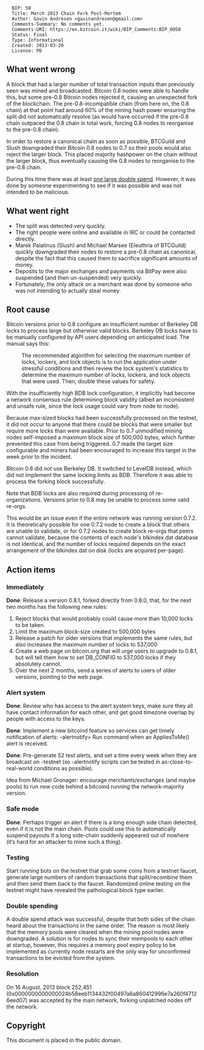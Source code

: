 <pre>
  BIP: 50
  Title: March 2013 Chain Fork Post-Mortem
  Author: Gavin Andresen <gavinandresen@gmail.com>
  Comments-Summary: No comments yet.
  Comments-URI: https://en.bitcoin.it/wiki/BIP_Comments:BIP_0050
  Status: Final
  Type: Informational
  Created: 2013-03-20
  License: PD
</pre>

==What went wrong==
A block that had a larger number of total transaction inputs than previously seen was mined and broadcasted. Bitcoin 0.8 nodes were able to handle this, but some pre-0.8 Bitcoin nodes rejected it, causing an unexpected fork of the blockchain. The pre-0.8-incompatible chain (from here on, the 0.8 chain) at that point had around 60% of the mining hash power ensuring the split did not automatically resolve (as would have occurred if the pre-0.8 chain outpaced the 0.8 chain in total work, forcing 0.8 nodes to reorganise to the pre-0.8 chain).

In order to restore a canonical chain as soon as possible, BTCGuild and Slush downgraded their Bitcoin 0.8 nodes to 0.7 so their pools would also reject the larger block. This placed majority hashpower on the chain without the larger block, thus eventually causing the 0.8 nodes to reorganise to the pre-0.8 chain.

During this time there was at least [https://bitcointalk.org/index.php?topic=152348.0 one large double spend].  However, it was done by someone experimenting to see if it was possible and was not intended to be malicious.

==What went right==
* The split was detected very quickly.
* The right people were online and available in IRC or could be contacted directly.
* Marek Palatinus (Slush) and Michael Marsee (Eleuthria of BTCGuild) quickly downgraded their nodes to restore a pre-0.8 chain as canonical, despite the fact that this caused them to sacrifice significant amounts of money.
* Deposits to the major exchanges and payments via BitPay were also suspended (and then un-suspended) very quickly.
* Fortunately, the only attack on a merchant was done by someone who was not intending to actually steal money.

==Root cause==
Bitcoin versions prior to 0.8 configure an insufficient number of Berkeley DB locks to process large but otherwise valid blocks. Berkeley DB locks have to be manually configured by API users depending on anticipated load. The manual says this:

:The recommended algorithm for selecting the maximum number of locks, lockers, and lock objects is to run the application under stressful conditions and then review the lock system's statistics to determine the maximum number of locks, lockers, and lock objects that were used. Then, double these values for safety.

With the insufficiently high BDB lock configuration, it implicitly had become a network consensus rule determining block validity (albeit an inconsistent and unsafe rule, since the lock usage could vary from node to node).

Because max-sized blocks had been successfully processed on the testnet, it did not occur to anyone that there could be blocks that were smaller but require more locks than were available. Prior to 0.7 unmodified mining nodes self-imposed a maximum block size of 500,000 bytes, which further prevented this case from being triggered. 0.7 made the target size configurable and miners had been encouraged to increase this target in the week prior to the incident.

Bitcoin 0.8 did not use Berkeley DB. It switched to LevelDB instead, which did not implement the same locking limits as BDB. Therefore it was able to process the forking block successfully.

Note that BDB locks are also required during processing of re-organizations. Versions prior to 0.8 may be unable to process some valid re-orgs.

This would be an issue even if the entire network was running version 0.7.2. It is theoretically possible for one 0.7.2 node to create a block that others are unable to validate, or for 0.7.2 nodes to create block re-orgs that peers cannot validate, because the contents of each node's blkindex.dat database is not identical, and the number of locks required depends on the exact arrangement of the blkindex.dat on disk (locks are acquired per-page).

==Action items==

===Immediately===

'''Done''': Release a version 0.8.1, forked directly from 0.8.0, that, for the next two months has the following new rules:
# Reject blocks that would probably could cause more than 10,000 locks to be taken.
# Limit the maximum block-size created to 500,000 bytes
# Release a patch for older versions that implements the same rules, but also increases the maximum number of locks to 537,000
# Create a web page on bitcoin.org that will urge users to upgrade to 0.8.1, but will tell them how to set DB_CONFIG to 537,000 locks if they absolutely cannot.
# Over the next 2 months, send a series of alerts to users of older versions, pointing to the web page.

===Alert system===

'''Done''': Review who has access to the alert system keys, make sure they all have contact information for each other, and get good timezone overlap by people with access to the keys.

'''Done''': Implement a new bitcoind feature so services can get timely notification of alerts:  -alertnotify=<command>   Run command when an AppliesToMe() alert is received.

'''Done''': Pre-generate 52 test alerts, and set a time every week when they are broadcast on -testnet (so -alertnotify scripts can be tested in as-close-to-real-world conditions as possible).

Idea from Michael Gronager: encourage merchants/exchanges (and maybe pools) to run new code behind a bitcoind running the network-majority version.

===Safe mode===

'''Done''': Perhaps trigger an alert if there is a long enough side chain detected, even if it is not the main chain. Pools could use this to automatically suspend payouts if a long side-chain suddenly appeared out of nowhere (it’s hard for an attacker to mine such a thing).

===Testing===

Start running bots on the testnet that grab some coins from a testnet faucet, generate large numbers of random transactions that split/recombine them and then send them back to the faucet. Randomized online testing on the testnet might have revealed the pathological block type earlier.

===Double spending===

A double spend attack was successful, despite that both sides of the chain heard about the transactions in the same order. The reason is most likely that the memory pools were cleared when the mining pool nodes were downgraded. A solution is for nodes to sync their mempools to each other at startup, however, this requires a memory pool expiry policy to be implemented as currently node restarts are the only way for unconfirmed transactions to be evicted from the system.

===Resolution===

On 16 August, 2013 block 252,451 (0x0000000000000024b58eeb1134432f00497a6a860412996e7a260f47126eed07) was accepted by the main network, forking unpatched nodes off the network.

==Copyright==

This document is placed in the public domain.
